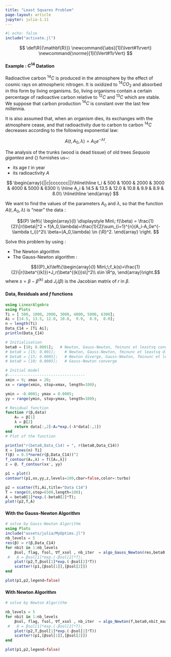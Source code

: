 ```yaml
---
title: "Least Squares Problem"
page-layout: article
jupyter: julia-1.11
---
```


```julia
#| echo: false
include("activate.jl")
```

::: {.hidden}
$$
 \def\R{{\mathbf{R}}}
 \newcommand{\abs}[1]{\lvert#1\rvert} 
 \newcommand{\norme}[1]{\lVert#1\rVert}
$$
:::

<!-- ::: {.callout-note icon=false} -->

#### Example : $C^{14}$ Datation
Radioactive carbon $^{14}C$ is produced in the atmosphere
by the effect of cosmic rays on atmospheric nitrogen.
It is oxidized to $^{14}CO_{2}$ and absorbed in this form by living organisms.
So, living organisms contain a certain
percentage of radioactive carbon relative to $^{12}C$ and $^{13}C$ which are stable. We suppose that carbon production $^{14}C$ is constant over the last few millennia.

It is also assumed that, when an organism dies, its
exchanges with the atmosphere cease, and that radioactivity due to carbon
to carbon $^{14}C$ decreases according to the following exponential law: 

$$
A(t,A_0,\lambda)=A_{0}e^{-\lambda t}.
$$

The analysis of the trunks (wood is dead tissue) of old trees *Sequoia gigantea* and 
{\em Pinus aristaca} furnishes us~:

* its age $t$ in year
* its radioactivity $A$

$$
\begin{array}{||c|ccccccc||}\hline\hline
t_i & 500 & 1000 & 2000 & 3000 & 4000 & 5000 & 6300 \\ \hline 
A_i & 14.5 & 13.5 & 12.0 & 10.8 & 9.9 & 8.9 & 8.0\\ \hline\hline
\end{array}
$$


We want to find the values of the parameters $A_0$ and $\lambda$, so that the function $A{(t,A_0,\lambda)}$ is "near" the data : 

$$(P) \left\{   
  \begin{array}{l}
    \displaystyle Min\; f(\beta) = \frac{1}{2}\|r(\beta\|^2 = f(A_0,\lambda)=\frac{1}{2}\sum_{i=1}^{n}(A_i-A_0e^{-\lambda t_i})^2\\ 
    \beta=(A_0,\lambda) \in  {\R}^2.
  \end{array} \right.
  $$

  Solve this problem by using : 

  * The Newton algorithm
  * The Gauss-Newton algorithm : 

  $$({P}_k)\left\{\begin{array}{l}
  Min\;\;f_k(s)=\frac{1}{2}\|r(\beta^{(k)})+J_r(\beta^{(k)})s\|^2\\
  s\in \R^p,
\end{array}\right.$$
where $s = \beta - \beta^{(k)}$ abd $J_r(\beta)$ is the Jacobian matrix of $r$ in $\beta$.

#### Data, Residuals and $f$ functions
```julia
using LinearAlgebra
using Plots
Ti = [ 500, 1000, 2000, 3000, 4000, 5000, 6300];
Ai = [14.5, 13.5, 12.0, 10.8,  9.9,  8.9,  8.0];
n = length(Ti)
Data_C14 = [Ti Ai];
println(Data_C14)

# Initialisation
beta0 = [10; 0.0001];   # Newton, Gauus-Newton, fminunc et leastsq converge
# beta0 = [15; 0.001];    # Newton, Gauss-Newton, fminunc et leastsq divergent
# beta0 = [15; 0.0005];   # Newton diverge, Gauss-Newton, fminunc et leastsq convergent
# beta0 = [10; 0.0005];   # Gauss-Newton converge

# Initial model
#----------------------------------
xmin = 9; xmax = 20;
xx = range(xmin, stop=xmax, length=100);

ymin = -0.0001; ymax = 0.0005;
yy = range(ymin, stop=ymax, length=100);

# Residual function
function r(β,data)
    A₀ = β[1]
    λ = β[2]
    return data[:,2]-A₀*exp.(-λ*data[:,1])
end
# Plot of the function

println("r(beta0,Data_C14) = ", r(beta0,Data_C14))
X = [ones(n) Ti]
f(β) = 0.5*norm(r(β,Data_C14))^2
f_contour(A₀,λ) = f([A₀,λ])
z = @. f_contour(xx', yy)

p1 = plot()
contour!(p1,xx,yy,z,levels=100,cbar=false,color=:turbo)

p2 = scatter(Ti,Ai,title="Data C14")
T = range(0,stop=6500,length=100);
A = beta0[1]*exp.(-beta0[2]*T);
plot!(p2,T,A)
```
#### With the Gauss-Newton Algorithm

```julia
# solve by Gauss-Newton Algorithm
using Plots
include("assets/julia/MyOptims.jl")
nb_levels = 5
res(β) = r(β,Data_C14)
for nbit in 1:nb_levels
    βsol, flag, fsol, ∇f_xsol , nb_iter  = algo_Gauss_Newton(res,beta0,nbit_max=nbit)
 #   A = βsol[1]*exp.(-βsol[2]*T);
    plot!(p2,T,βsol[1]*exp.(-βsol[2]*T))
    scatter!(p1,[βsol[1]],[βsol[2]])
end

plot(p1,p2,legend=false)
```

#### With Newton Algorithm

```julia
# solve by Newton Algorithm

nb_levels = 5
for nbit in 1:nb_levels
    βsol, flag, fsol, ∇f_xsol , nb_iter  = algo_Newton(f,beta0,nbit_max=nbit)
 #   A = βsol[1]*exp.(-βsol[2]*T);
    plot!(p2,T,βsol[1]*exp.(-βsol[2]*T))
    scatter!(p1,[βsol[1]],[βsol[2]])
end

plot(p1,p2,legend=false)
```





